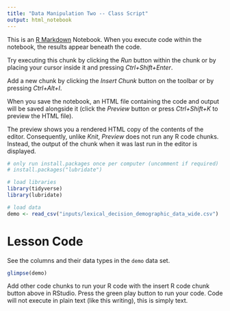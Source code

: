 ---
title: "Data Manipulation Two -- Class Script"
output: html_notebook
---

This is an [R Markdown](http://rmarkdown.rstudio.com) Notebook. When you execute code within the notebook, the results appear beneath the code.

Try executing this chunk by clicking the *Run* button within the chunk or by placing your cursor inside it and pressing *Ctrl+Shift+Enter*.

Add a new chunk by clicking the *Insert Chunk* button on the toolbar or by pressing *Ctrl+Alt+I*.

When you save the notebook, an HTML file containing the code and output will be saved alongside it (click the *Preview* button or press *Ctrl+Shift+K* to preview the HTML file).

The preview shows you a rendered HTML copy of the contents of the editor. Consequently, unlike *Knit*, *Preview* does not run any R code chunks. Instead, the output of the chunk when it was last run in the editor is displayed.

```{r install_lubridate}
# only run install.packages once per computer (uncomment if required)
# install.packages("lubridate")
```


```{r load_libraries_and_data, message = FALSE}
# load libraries
library(tidyverse)
library(lubridate)

# load data
demo <- read_csv("inputs/lexical_decision_demographic_data_wide.csv")
```

# Lesson Code

See the columns and their data types in the `demo` data set.

```{r preview_demo_wide}
glimpse(demo)
```

Add other code chunks to run your R code with the insert R code chunk button above in RStudio. Press the green play button to run your code. Code will not execute in plain text (like this writing), this is simply text.

